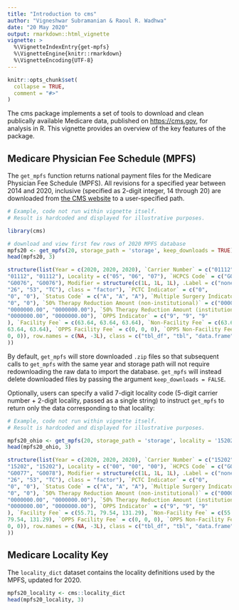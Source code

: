 ```yaml
---
title: "Introduction to cms"
author: "Vigneshwar Subramanian & Raoul R. Wadhwa"
date: "20 May 2020"
output: rmarkdown::html_vignette
vignette: >
  %\VignetteIndexEntry{get-mpfs}
  %\VignetteEngine{knitr::rmarkdown}
  %\VignetteEncoding{UTF-8}
---
```


```r
knitr::opts_chunk$set(
  collapse = TRUE,
  comment = "#>"
)
```

The cms package implements a set of tools to download and clean publically available Medicare data, published on <https://cms.gov>, for analysis in R.
This vignette provides an overview of the key features of the package.

## Medicare Physician Fee Schedule (MPFS)

The `get_mpfs` function returns national payment files for the Medicare Physician Fee Schedule (MPFS).
All revisions for a specified year between 2014 and 2020, inclusive (specified as 2-digit integer, 14 through 20) are downloaded from [the CMS website](https://www.cms.gov/Medicare/Medicare-Fee-for-Service-Payment/PhysicianFeeSched/PFS-National-Payment-Amount-File) to a user-specified path. 

```r
# Example, code not run within vignette itself. 
# Result is hardcoded and displayed for illustrative purposes.

library(cms)

# download and view first few rows of 2020 MPFS database
mpfs20 <- get_mpfs(20, storage_path = 'storage', keep_downloads = TRUE)
head(mpfs20, 3)
```

```r
structure(list(Year = c(2020, 2020, 2020), `Carrier Number` = c("01112", 
"01112", "01112"), Locality = c("05", "06", "07"), `HCPCS Code` = c("G0076", 
"G0076", "G0076"), Modifier = structure(c(1L, 1L, 1L), .Label = c("none", 
"26", "53", "TC"), class = "factor"), `PCTC Indicator` = c("0", 
"0", "0"), `Status Code` = c("A", "A", "A"), `Multiple Surgery Indicator` = c("0", 
"0", "0"), `50% Therapy Reduction Amount (non-institutional)` = c("0000000.00", 
"0000000.00", "0000000.00"), `50% Therapy Reduction Amount (institutional)` = c("0000000.00", 
"0000000.00", "0000000.00"), `OPPS Indicator` = c("9", "9", "9"
), `Facility Fee` = c(63.64, 63.64, 63.64), `Non-Facility Fee` = c(63.64, 
63.64, 63.64), `OPPS Facility Fee` = c(0, 0, 0), `OPPS Non-Facility Fee` = c(0, 
0, 0)), row.names = c(NA, -3L), class = c("tbl_df", "tbl", "data.frame"
))
```
By default, `get_mpfs` will store downloaded `.zip` files so that subsequent calls to `get_mpfs` with the same year and storage path will not require redownloading the raw data to import the database.
`get_mpfs` will instead delete downloaded files by passing the argument `keep_downloads = FALSE`.

Optionally, users can specify a valid 7-digit locality code (5-digit carrier number + 2-digit locality, passed as a single string) to instruct `get_mpfs` to return only the data corresponding to that locality:

```r
# Example, code not run within vignette itself. 
# Result is hardcoded and displayed for illustrative purposes.

mpfs20_ohio <- get_mpfs(20, storage_path = 'storage', locality = '1520200')
head(mpfs20_ohio, 3)
```

```r
structure(list(Year = c(2020, 2020, 2020), `Carrier Number` = c("15202", 
"15202", "15202"), Locality = c("00", "00", "00"), `HCPCS Code` = c("G0076", 
"G0077", "G0078"), Modifier = structure(c(1L, 1L, 1L), .Label = c("none", 
"26", "53", "TC"), class = "factor"), `PCTC Indicator` = c("0", 
"0", "0"), `Status Code` = c("A", "A", "A"), `Multiple Surgery Indicator` = c("0", 
"0", "0"), `50% Therapy Reduction Amount (non-institutional)` = c("0000000.00", 
"0000000.00", "0000000.00"), `50% Therapy Reduction Amount (institutional)` = c("0000000.00", 
"0000000.00", "0000000.00"), `OPPS Indicator` = c("9", "9", "9"
), `Facility Fee` = c(55.71, 79.54, 131.29), `Non-Facility Fee` = c(55.71, 
79.54, 131.29), `OPPS Facility Fee` = c(0, 0, 0), `OPPS Non-Facility Fee` = c(0, 
0, 0)), row.names = c(NA, -3L), class = c("tbl_df", "tbl", "data.frame"
))
```

## Medicare Locality Key

The `locality_dict` dataset contains the locality definitions used by the MPFS, updated for 2020.  

```r
mpfs20_locality <- cms::locality_dict
head(mpfs20_locality, 3)
```